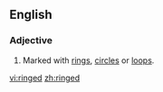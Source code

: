 ==English==

===Adjective===
{{en-adj|-}}

# Marked with [[ring]]s, [[circle]]s or [[loop]]s.

[[vi:ringed]]
[[zh:ringed]]